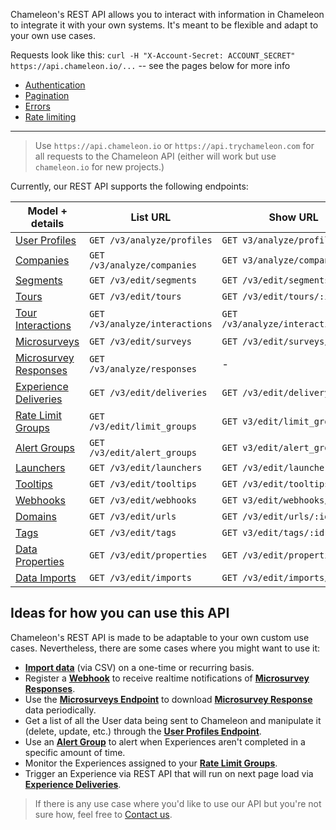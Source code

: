 Chameleon's REST API allows you to interact with information in Chameleon to integrate it with your own systems. It's meant to be flexible and adapt to your own use cases.

Requests look like this: `curl -H "X-Account-Secret: ACCOUNT_SECRET" https://api.chameleon.io/...` -- see the pages below for more info

 - [Authentication](/concepts/authentication)
 - [Pagination](/concepts/pagination)
 - [Errors](/concepts/errors)
 - [Rate limiting](/concepts/rate-limiting)

------

> Use `https://api.chameleon.io` or `https://api.trychameleon.com` for all requests to the Chameleon API (either will work but use `chameleon.io` for new projects.)

Currently, our REST API supports the following endpoints:

| Model + details                                   | List URL                       | Show URL                     |
|---------------------------------------------------|--------------------------------| ---------------------------- |
| [User Profiles](/api/profiles)                 | `GET /v3/analyze/profiles`     | `GET v3/analyze/profiles/:id` |
| [Companies](/api/companies)                    | `GET /v3/analyze/companies`    | `GET v3/analyze/companies/:id` |
| [Segments](/api/segments)                      | `GET /v3/edit/segments`        | `GET /v3/edit/segments/:id`  |
| [Tours](/api/tours)                            | `GET /v3/edit/tours`           | `GET /v3/edit/tours/:id`     |
| [Tour Interactions](/api/tour-interactions)    | `GET /v3/analyze/interactions` | `GET /v3/analyze/interactions/:id` |
| [Microsurveys](/api/surveys)                   | `GET /v3/edit/surveys`         | `GET /v3/edit/surveys/:id`   |
| [Microsurvey Responses](/api/survey-responses) | `GET /v3/analyze/responses`    | -   |
| [Experience Deliveries](/api/deliveries)       | `GET /v3/edit/deliveries`      | `GET /v3/edit/delivery/:id`   |
| [Rate Limit Groups](/api/limit-groups)         | `GET /v3/edit/limit_groups`    | `GET v3/edit/limit_groups/:id` |
| [Alert Groups](/api/alert-groups)              | `GET /v3/edit/alert_groups`    | `GET v3/edit/alert_groups/:id` |
| [Launchers](/api/launchers)                    | `GET /v3/edit/launchers`       | `GET /v3/edit/launchers/:id` |
| [Tooltips](/api/tooltips)                      | `GET /v3/edit/tooltips`        | `GET /v3/edit/tooltips/:id`  |
| [Webhooks](/api/webhooks)                      | `GET /v3/edit/webhooks`        | `GET v3/edit/webhooks/:id` |
| [Domains](/api/urls)                           | `GET /v3/edit/urls`            | `GET /v3/edit/urls/:id`      |
| [Tags](/api/tags)                              | `GET /v3/edit/tags`            | `GET v3/edit/tags/:id` |
| [Data Properties](/api/properties)             | `GET /v3/edit/properties`      | `GET /v3/edit/properties/:id`      |
| [Data Imports](/api/imports)                   | `GET /v3/edit/imports`         | `GET /v3/edit/imports/:id`      |



## Ideas for how you can use this API

Chameleon's REST API is made to be adaptable to your own custom use cases. Nevertheless, there are some cases where you might want to use it:

- **[Import data](/api/imports)** (via CSV) on a one-time or recurring basis.
- Register a **[Webhook](/api/webhooks)** to receive realtime notifications of **[Microsurvey Responses](/api/survey-responses)**.
- Use the **[Microsurveys Endpoint](/api/surveys)** to download **[Microsurvey Response](/api/survey-responses)** data periodically.
- Get a list of all the User data being sent to Chameleon and manipulate it (delete, update, etc.) through the **[User Profiles Endpoint](/api/profiles)**.
- Use an **[Alert Group](/api/alert-groups)** to alert when Experiences aren't completed in a specific amount of time.
- Monitor the Experiences assigned to your **[Rate Limit Groups](/api/limit-groups)**.
- Trigger an Experience via REST API that will run on next page load via **[Experience Deliveries](/api/deliveries)**.


> If there is any use case where you'd like to use our API but you're not sure how, feel free to [Contact us](https://app.chameleon.io/help).
